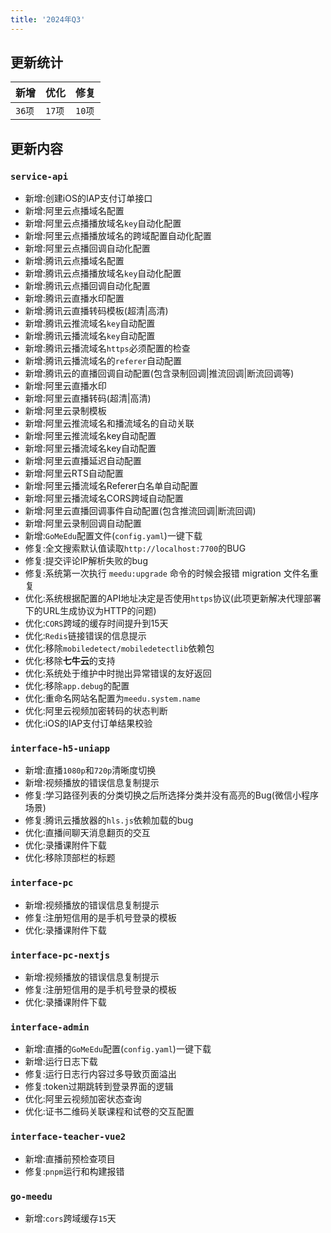 ```yaml
---
title: '2024年Q3'
---
```


## 更新统计

| 新增 | 优化 | 修复 |
| --- | --- | --- |
| `36项` | `17项` | `10项` |

## 更新内容

### `service-api`

- 新增:创建iOS的IAP支付订单接口
- 新增:阿里云点播域名配置
- 新增:阿里云点播播放域名`key`自动化配置
- 新增:阿里云点播播放域名的跨域配置自动化配置
- 新增:阿里云点播回调自动化配置
- 新增:腾讯云点播域名配置
- 新增:腾讯云点播播放域名`key`自动化配置
- 新增:腾讯云点播回调自动化配置
- 新增:腾讯云直播水印配置
- 新增:腾讯云直播转码模板(超清|高清)
- 新增:腾讯云推流域名`key`自动配置
- 新增:腾讯云播流域名`key`自动配置
- 新增:腾讯云播流域名`https`必须配置的检查
- 新增:腾讯云播流域名的`referer`自动配置
- 新增:腾讯云的直播回调自动配置(包含录制回调|推流回调|断流回调等)
- 新增:阿里云直播水印
- 新增:阿里云直播转码(超清|高清)
- 新增:阿里云录制模板
- 新增:阿里云推流域名和播流域名的自动关联
- 新增:阿里云推流域名key自动配置
- 新增:阿里云播流域名key自动配置
- 新增:阿里云直播延迟自动配置
- 新增:阿里云RTS自动配置
- 新增:阿里云播流域名Referer白名单自动配置
- 新增:阿里云播流域名CORS跨域自动配置
- 新增:阿里云直播回调事件自动配置(包含推流回调|断流回调)
- 新增:阿里云录制回调自动配置
- 新增:`GoMeEdu`配置文件(`config.yaml`)一键下载
- 修复:全文搜索默认值读取`http://localhost:7700`的BUG
- 修复:提交评论IP解析失败的bug
- 修复:系统第一次执行 `meedu:upgrade` 命令的时候会报错 migration 文件名重复
- 优化:系统根据配置的API地址决定是否使用`https`协议(此项更新解决代理部署下的URL生成协议为HTTP的问题)
- 优化:`CORS`跨域的缓存时间提升到15天
- 优化:`Redis`链接错误的信息提示
- 优化:移除`mobiledetect/mobiledetectlib`依赖包
- 优化:移除**七牛云**的支持
- 优化:系统处于维护中时抛出异常错误的友好返回
- 优化:移除`app.debug`的配置
- 优化:重命名网站名配置为`meedu.system.name`
- 优化:阿里云视频加密转码的状态判断
- 优化:iOS的IAP支付订单结果校验

### `interface-h5-uniapp`

- 新增:直播`1080p`和`720p`清晰度切换
- 新增:视频播放的错误信息复制提示
- 修复:学习路径列表的分类切换之后所选择分类并没有高亮的Bug(微信小程序场景)
- 修复:腾讯云播放器的`hls.js`依赖加载的bug
- 优化:直播间聊天消息翻页的交互
- 优化:录播课附件下载
- 优化:移除顶部栏的标题

### `interface-pc`

- 新增:视频播放的错误信息复制提示
- 修复:注册短信用的是手机号登录的模板
- 优化:录播课附件下载

### `interface-pc-nextjs`

- 新增:视频播放的错误信息复制提示
- 修复:注册短信用的是手机号登录的模板
- 优化:录播课附件下载

### `interface-admin`

- 新增:直播的`GoMeEdu`配置(`config.yaml`)一键下载
- 新增:运行日志下载
- 修复:运行日志行内容过多导致页面溢出
- 修复:token过期跳转到登录界面的逻辑
- 优化:阿里云视频加密状态查询
- 优化:证书二维码关联课程和试卷的交互配置

### `interface-teacher-vue2`

- 新增:直播前预检查项目
- 修复:`pnpm`运行和构建报错

### `go-meedu`

- 新增:`cors`跨域缓存`15`天
